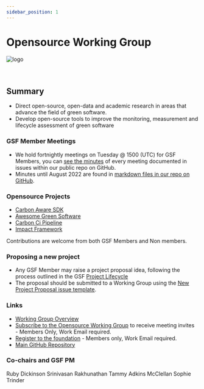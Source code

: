 ```yaml
---
sidebar_position: 1
---
```



# Opensource Working Group

<div class="intro-logo">
  <img src="/img/logo.svg" alt="logo" />
</div>
<br />
<br />

## Summary

- Direct open-source, open-data and academic research in areas that advance the field of green software.
- Develop open-source tools to improve the monitoring, measurement and lifecycle assessment of green software

### GSF Member Meetings

- We hold fortnightly meetings on Tuesday @ 1500 (UTC) for GSF Members, you can [see the minutes](https://github.com/Green-Software-Foundation/opensource-wg/issues) of every meeting documented in issues within our public repo on GitHub.
- Minutes until August 2022 are found in [markdown files in our repo on GitHub](https://github.com/Green-Software-Foundation/opensource-wg/tree/main/Agenda_Minutes).

### Opensource Projects

- [Carbon Aware SDK](https://greensoftwarefoundation.atlassian.net/wiki/spaces/~612dd45e45cd76006a84071a/pages/17137665/Opensource+Carbon+Aware+SDK)
- [Awesome Green Software](https://greensoftwarefoundation.atlassian.net/wiki/spaces/~612dd45e45cd76006a84071a/pages/16941060/Opensource+Awesome+Green+Software)
- [Carbon Ci Pipeline](https://greensoftwarefoundation.atlassian.net/wiki/spaces/~612dd45e45cd76006a84071a/pages/84508673/Opensource+Carbon-Ci)
- [Impact Framework](https://greensoftwarefoundation.atlassian.net/wiki/spaces/~612dd45e45cd76006a84071a/pages/17072136/Opensource+Impact+Framework)

Contributions are welcome from both GSF Members and Non members.  

### Proposing a new project

- Any GSF Member may raise a project proposal idea, following the process outlined in the GSF [Project Lifecycle](https://oc.greensoftware.foundation/project-lifecycle.html)
- The proposal should be submitted to a Working Group using the [New Project Proposal issue template](https://github.com/Green-Software-Foundation/oc/issues/new?assignees=tmcclell%2C+Sealjay%2C+seanmcilroy29&labels=project%2C+proposed&projects=&template=new-project-proposal.md&title=%5BProject%5D+Title+Of+Project).


### Links
- [Working Group Overview](https://greensoftwarefoundation.atlassian.net/wiki/spaces/~612dd45e45cd76006a84071a/pages/852049/Open+Source+Working+Group)
- [Subscribe to the Opensource Working Group](https://greensoftware.foundation/subscribe/) to receive meeting invites - Members Only, Work Email required.
- [Register to the foundation](https://greensoftware.foundation/onboarding/register) - Members only, Work Email required.
- [Main GitHub Repository](https://github.com/Green-Software-Foundation/opensource-wg)

### Co-chairs and GSF PM

<TeamMembers>
  <TeamMember
    role="Data and AI Manager"
    company="Avanade"
    github="rubydickinson19"
    linkedin="ruby-dickinson"
  >
    Ruby Dickinson
  </TeamMember>
  <TeamMember
    role="Senior Program Manager"
    company="Microsoft"
    github="srini1978"
    linkedin="srinivasanrakhunathan"
  >
    Srinivasan Rakhunathan
  </TeamMember>
  <TeamMember
    role="Sr. Cloud Solution Architect"
    company="Microsoft"
    github="tmcclell"
    linkedin="tammymcclellan"
  >
    Tammy Adkins McClellan
  </TeamMember>
  <TeamMember
    role="Sr. Technical Project Manager"
    company="Green Software Foundation"
    github="sophietn"
    linkedin="sophie-trinder-674b8594"
  >
    Sophie Trinder
  </TeamMember>
</TeamMembers>
